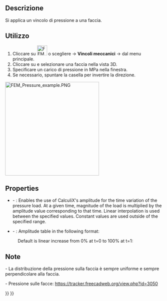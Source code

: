 <languages/>

<div class="mw-translate-fuzzy">
{{Docnav/it|[[FEM_ConstraintForce/it|Vincolo forza]]|[[FEM_ConstraintSelfWeight/it|Vincolo peso proprio]]|[[FEM_Workbench/it|FEM]]|IconL=FEM_ConstraintForce.png|IconC=Workbench_FEM.svg|IconR=FEM_ConstraintSelfWeight.png}}
</div>

<div class="mw-translate-fuzzy">
{{GuiCommand/it
|Name=FEM_ConstraintPressure
|Name/it=Vincolo pressione FEM
|MenuLocation=Modello → Vincoli meccanici → Vincolo pressione
|Workbenches=[[FEM_Workbench/it|FEM]]
|Shortcut=
|SeeAlso=[[FEM_tutorial/it|Tutorial FEM]]
}}
</div>

<span id="Description"></span>
==Descrizione==

<div class="mw-translate-fuzzy">
Si applica un vincolo di pressione a una faccia.
</div>

<span id="Usage"></span>
==Utilizzo==

<div class="mw-translate-fuzzy">
#Cliccare su [[Image:FEM ConstraintPressure.png|32px]] o scegliere {{KEY|Modello}} → '''Vincoli meccanici''' → {{KEY|[[Image:FEM ConstraintPressure.png|32px]] Vincolo pressione}}  dal menu principale.
#Cliccare su {{KEY| Aggiungi riferimento}} e selezionare una faccia nella vista 3D.
#Specificare un carico di pressione in MPa nella finestra.
#Se necessario, spuntare la casella per invertire la direzione.
</div>

[[Image:FEM_Pressure_example.PNG|300px]]
{{Caption|Pressure load applied to a cylinder}}

==Properties==

* {{PropertyData|Enable Amplitude}} - {{Version|1.1}}: Enables the use of CalculiX's amplitude for the time variation of the pressure load. At a given time, magnitude of the load is multiplied by the amplitude value corresponding to that time. Linear interpolation is used between the specified values. Constant values are used outside of the specified range.
* {{PropertyData|Amplitude Values}} - {{Version|1.1}}: Amplitude table in the following format:

: {{Code|lang=text|code=
time_1, amplitude_value_1
...
}}

: Default is linear increase from 0% at t=0 to 100% at t=1:

: {{Code|lang=text|code=
0, 0
1, 1
}}

<span id="Notes"></span>
==Note==

<div class="mw-translate-fuzzy">
- La distribuzione della pressione sulla faccia è sempre uniforme e sempre perpendicolare alla faccia.
</div>

<div class="mw-translate-fuzzy">
- Pressione sulle facce: https://tracker.freecadweb.org/view.php?id=3050
</div>


<div class="mw-translate-fuzzy">
{{Docnav/it|[[FEM_ConstraintForce/it|Vincolo forza]]|[[FEM_ConstraintSelfWeight/it|Vincolo peso proprio]]|[[FEM_Workbench/it|FEM]]|IconL=FEM_ConstraintForce.png|IconC=Workbench_FEM.svg|IconR=FEM_ConstraintSelfWeight.png}}
</div>

{{FEM Tools navi{{#translation:}}}}
{{Userdocnavi{{#translation:}}}}